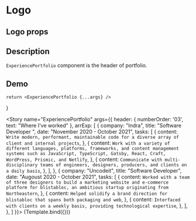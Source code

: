 

<Meta title="ExperiencePortfolio" component={ExperiencePortfolio} />

# Logo

## Logo props
<ArgsTable of={ExperiencePortfolio} />

## Description

`ExperiencePortfolio` component is the header of portfolio.

## Demo

    return <ExperiencePortfolio {...args} />
}

<Story name="ExperiencePortfolio" args={{
    header: {
        numberOrder: '03',
        text: "Where I've worked"
    },
    arrExp: [
    {
      company: "Indra",
      title: "Software Developer ",
      date: "November 2020 - October 2021",
      tasks: [
        {
          content: `Write modern, performant, maintainable code for a diverse array of client and internal projects`,
        },
        {
          content: `Work with a variety of different languages, platforms, frameworks, and content management systems such as JavaScript, TypeScript, Gatsby, React, Craft, WordPress, Prismic, and Netlify`,
        },
        {
          content: `Communicate with multi-disciplinary teams of engineers, designers, producers, and clients on a daily basis`,
        },
      ],
    },
    {
      company: "Uncodeit",
      title: "Software Developer",
      date: "Augoust 2020 - October 2021",
      tasks: [
        {
          content: `Worked with a team of three designers to build a marketing website and e-commerce platform for blistabloc, an ambitious startup originating from Northeastern`,
        },
        {
          content: `Helped solidify a brand direction for blistabloc that spans both packaging and web`,
        },
        {
          content: `Interfaced with clients on a weekly basis, providing technological expertise`,
        },
      ],
    },
  ]
}}>
{Template.bind({})}
</Story>

